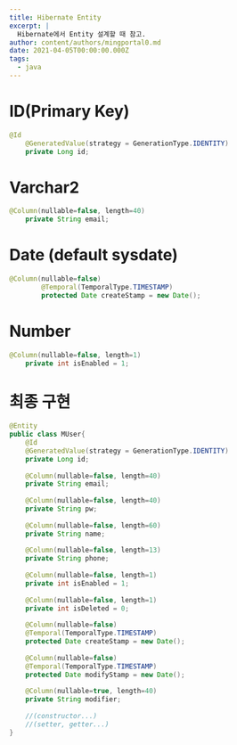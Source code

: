 ```yaml
---
title: Hibernate Entity
excerpt: |
  Hibernate에서 Entity 설계할 때 참고.
author: content/authors/mingportal0.md
date: 2021-04-05T00:00:00.000Z
tags:
  - java
---
```


# ID(Primary Key)

```java
@Id
	@GeneratedValue(strategy = GenerationType.IDENTITY)
	private Long id;
```

# Varchar2

```java
@Column(nullable=false, length=40)
	private String email;
```

# Date (default sysdate)

```java
@Column(nullable=false)
		@Temporal(TemporalType.TIMESTAMP)
		protected Date createStamp = new Date();
```

# Number

```java
@Column(nullable=false, length=1)
	private int isEnabled = 1;
```

# 최종 구현

```java
@Entity
public class MUser{
	@Id
	@GeneratedValue(strategy = GenerationType.IDENTITY)
	private Long id;
	
	@Column(nullable=false, length=40)
	private String email;
	
	@Column(nullable=false, length=40)
	private String pw;
	
	@Column(nullable=false, length=60)
	private String name;
	
	@Column(nullable=false, length=13)
	private String phone;
	
	@Column(nullable=false, length=1)
	private int isEnabled = 1;
	
	@Column(nullable=false, length=1)
	private int isDeleted = 0;
	
	@Column(nullable=false)
    @Temporal(TemporalType.TIMESTAMP)
    protected Date createStamp = new Date();
	
	@Column(nullable=false)
	@Temporal(TemporalType.TIMESTAMP)
	protected Date modifyStamp = new Date();
	
	@Column(nullable=true, length=40)
	private String modifier;
	
	//(constructor...)
	//(setter, getter...)
}

```
